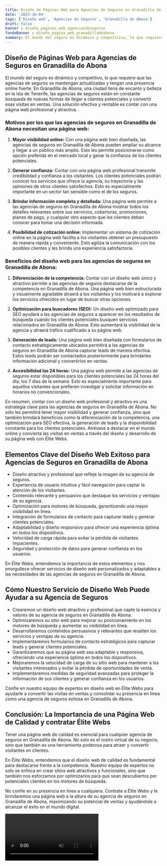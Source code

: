 ```yaml
---
title: Diseño de Páginas Web para Agencias de Seguros en Granadilla de Abona
date: '2023-10-04'
tags: ['Diseño web', 'Agencias de Seguros', 'Granadilla de Abona']
draft: false
banner : diseño_paginas_web_agenciasdeseguros
fondoBanner : diseño_pagina_web_granadilladeabona
summary: El mundo del seguro es dinámico y competitivo, lo que requiere que las agencias de seguros se mantengan actualizadas y tengan una presencia online fuerte. En Granadilla de Abona, una ciudad llena de encanto y belleza en la isla de Tenerife, las agencias de seguros están en constante búsqueda de nuevas formas de llegar a clientes potenciales y convertir esas visitas en ventas. Una solución efectiva y rentable es contar con una página web profesional y atractiva.
---
```


## Diseño de Páginas Web para Agencias de Seguros en Granadilla de Abona

El mundo del seguro es dinámico y competitivo, lo que requiere que las agencias de seguros se mantengan actualizadas y tengan una presencia online fuerte. En Granadilla de Abona, una ciudad llena de encanto y belleza en la isla de Tenerife, las agencias de seguros están en constante búsqueda de nuevas formas de llegar a clientes potenciales y convertir esas visitas en ventas. Una solución efectiva y rentable es contar con una página web profesional y atractiva.

### Motivos por los que las agencias de seguros en Granadilla de Abona necesitan una página web:

1. **Mayor visibilidad online:** Con una página web bien diseñada, las agencias de seguros en Granadilla de Abona pueden ampliar su alcance y llegar a un público más amplio. Esto les permite posicionarse como opción preferida en el mercado local y ganar la confianza de los clientes potenciales.

2. **Generar confianza:** Contar con una página web profesional transmite credibilidad y confianza a los visitantes. Los clientes potenciales podrán conocer los servicios que ofrece la agencia, su trayectoria y las opiniones de otros clientes satisfechos. Esto es especialmente importante en un sector tan sensible como el de los seguros.

3. **Brindar información completa y detallada:** Una página web permite a las agencias de seguros en Granadilla de Abona mostrar todos los detalles relevantes sobre sus servicios, coberturas, promociones, planes de pago, y cualquier otro aspecto que los clientes deban conocer para tomar una decisión informada.

4. **Posibilidad de cotización online:** Implementar un sistema de cotización online en la página web facilita a los visitantes obtener un presupuesto de manera rápida y conveniente. Esto agiliza la comunicación con los posibles clientes y les brinda una experiencia satisfactoria.

### Beneficios del diseño web para las agencias de seguros en Granadilla de Abona:

1. **Diferenciación de la competencia:** Contar con un diseño web único y atractivo permite a las agencias de seguros destacarse de la competencia en Granadilla de Abona. Una página web bien estructurada y visualmente agradable atraerá a los visitantes y los motivará a explorar los servicios ofrecidos en lugar de buscar otras opciones.

2. **Optimización para buscadores (SEO):** Un diseño web optimizado para SEO ayudará a las agencias de seguros a aparecer en los resultados de búsqueda cuando los clientes potenciales busquen servicios relacionados en Granadilla de Abona. Esto aumentará la visibilidad de la agencia y atraerá tráfico cualificado a su página web.

3. **Generación de leads:** Una página web bien diseñada con formularios de contacto estratégicamente ubicados permitirá a las agencias de seguros en Granadilla de Abona capturar leads de manera efectiva. Estos leads podrán ser contactados posteriormente para brindarles información adicional y convertirlos en ventas.

4. **Accesibilidad las 24 horas:** Una página web permite a las agencias de seguros estar disponibles para los clientes potenciales las 24 horas del día, los 7 días de la semana. Esto es especialmente importante para aquellos visitantes que prefieren investigar y solicitar información en horarios no convencionales.

En resumen, contar con un diseño web profesional y atractivo es una estrategia clave para las agencias de seguros en Granadilla de Abona. No sólo les permitirá tener mayor visibilidad y generar confianza, sino que también brindará beneficios como la diferenciación de la competencia, una optimización para SEO efectiva, la generación de leads y la disponibilidad constante para los clientes potenciales. Atrévase a destacar en el mundo online y convierta las visitas en ventas a través del diseño y desarrollo de su página web con Élite Webs.

<GifSeo />

<Cta />

## Elementos Clave del Diseño Web Exitoso para Agencias de Seguros en Granadilla de Abona

- Diseño atractivo y profesional que refleje la imagen de su agencia de seguros.
- Experiencia de usuario intuitiva y fácil navegación para captar la atención de los visitantes.
- Contenido relevante y persuasivo que destaque los servicios y ventajas de su agencia.
- Optimización para motores de búsqueda, garantizando una mayor visibilidad en línea.
- Integración de formularios de contacto para capturar leads y generar clientes potenciales.
- Adaptabilidad y diseño responsivo para ofrecer una experiencia óptima en todos los dispositivos.
- Velocidad de carga rápida para evitar la pérdida de visitantes impacientes.
- Seguridad y protección de datos para generar confianza en los usuarios.

En Élite Webs, entendemos la importancia de estos elementos y nos enorgullece ofrecer servicios de diseño web personalizados y adaptables a las necesidades de las agencias de seguros en Granadilla de Abona.

## Cómo Nuestro Servicio de Diseño Web Puede Ayudar a su Agencia de Seguros

- Crearemos un diseño web atractivo y profesional que capte la esencia y valores de su agencia de seguros en Granadilla de Abona.
- Optimizaremos su sitio web para mejorar su posicionamiento en los motores de búsqueda y aumentar su visibilidad en línea.
- Desarrollaremos contenidos persuasivos y relevantes que resalten los servicios y ventajas de su agencia.
- Implementaremos formularios de contacto estratégicos para capturar leads y generar clientes potenciales.
- Garantizaremos que su página web sea adaptable y responsiva, ofreciendo una experiencia óptima en todos los dispositivos.
- Mejoraremos la velocidad de carga de su sitio web para mantener a los visitantes interesados y evitar la pérdida de oportunidades de venta.
- Implementaremos medidas de seguridad avanzadas para proteger la información de sus clientes y generar confianza en los usuarios.

Confíe en nuestro equipo de expertos en diseño web en Élite Webs para ayudarle a convertir las visitas en ventas y consolidar su presencia en línea como una agencia de seguros exitosa en Granadilla de Abona.

## Conclusión: La Importancia de una Página Web de Calidad y contratar Élite Webs

Tener una página web de calidad es esencial para cualquier agencia de seguros en Granadilla de Abona. No solo es el rostro virtual de su negocio, sino que también es una herramienta poderosa para atraer y convertir visitantes en clientes.

En Élite Webs, entendemos que el diseño web de calidad es fundamental para destacarse frente a la competencia. Nuestro equipo de expertos no solo se enfoca en crear sitios web atractivos y funcionales, sino que también nos esforzamos por optimizarlos para que sean descubiertos por potenciales clientes en los motores de búsqueda.

No confíe en su presencia en línea a cualquiera. Contrate a Élite Webs y le brindaremos una página web a la altura de su agencia de seguros en Granadilla de Abona, maximizando su potencial de ventas y ayudándole a alcanzar el éxito en el mundo digital.

<Video />

<CtaBot job='Agencias de Seguros' city='Granadilla de Abona'/>

<Gmaps query='Granadilla de Abona+españa+maps' />